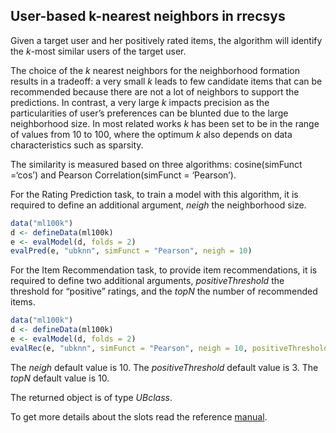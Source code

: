 <!--
%\VignetteEngine{knitr::knitr}
%\VignetteIndexEntry{User-based k-nearest neighbors}
-->


## User-based k-nearest neighbors in rrecsys

Given a target user and her positively rated items, the algorithm will identify the $k$-most similar users of the target user. 

The choice of the $k$ nearest neighbors for the neighborhood formation results in a tradeoff:
a very small $k$ leads to few candidate items that can be recommended because there are not a lot of neighbors to support the predictions. In contrast, a very large $k$ impacts precision as the particularities of user's preferences can be blunted due to the large neighborhood size. In most related works $k$ has been set to be in the range of values from 10 to 100, where the optimum $k$ also depends on data characteristics such as sparsity. 


The similarity is measured based on three algorithms: cosine(simFunct ='cos') and Pearson Correlation(simFunct = 'Pearson').

For the Rating Prediction task, to train a model with this algorithm, it is required to define an additional argument, _neigh_ the neighborhood size.
```r
data("ml100k")
d <- defineData(ml100k)
e <- evalModel(d, folds = 2)
evalPred(e, "ubknn", simFunct = "Pearson", neigh = 10)
```
For the Item Recommendation task, to provide item recommendations, it is required to define two additional arguments, _positiveThreshold_  the threshold for "positive" ratings, and the _topN_ the number of recommended items.
 
```r
data("ml100k")
d <- defineData(ml100k)
e <- evalModel(d, folds = 2)
evalRec(e, "ubknn", simFunct = "Pearson", neigh = 10, positiveThreshold = 3, topN = 3)
```


The _neigh_ default value is 10.
The _positiveThreshold_ default value is 3.
The _topN_ default value is 10.



The returned object is of type _UBclass_. 

To get more details about the slots read the reference [manual](https://CRAN.R-project.org/package=rrecsys).

